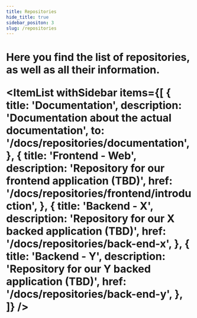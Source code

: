 ```yaml
---
title: Repositories
hide_title: true
sidebar_positon: 3
slug: /repositories
---
```



<H1 id="repositories" content="Repositories" />

<Text>
  Here you find the list of repositories, as well as all their information.
</Text>

<br />

<ItemList
  withSidebar
  items={[
    {
      title: 'Documentation',
      description: 'Documentation about the actual documentation',
      to: '/docs/repositories/documentation',
    },
    {
      title: 'Frontend - Web',
      description: 'Repository for our frontend application (TBD)',
      href: '/docs/repositories/frontend/introduction',
    },
    {
      title: 'Backend - X',
      description: 'Repository for our X backed application (TBD)',
      href: '/docs/repositories/back-end-x',
    },
    {
      title: 'Backend - Y',
      description: 'Repository for our Y backed application (TBD)',
      href: '/docs/repositories/back-end-y',
    },
  ]}
/>
